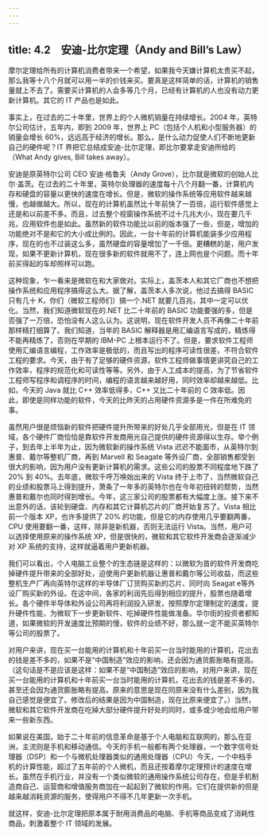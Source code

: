 ```yaml
---
---
---
```

title: 4.2　安迪-比尔定理（Andy and Bill’s Law）
---



摩尔定理给所有的计算机消费者带来一个希望，如果我今天嫌计算机太贵买不起，那么我等十八个月就可以用一半的价钱来买。要真是这样简单的话，计算机的销售量就上不去了。需要买计算机的人会多等几个月，已经有计算机的人也没有动力更新计算机。其它的 IT 产品也是如此。

事实上，在过去的二十年里，世界上的个人微机销量在持续增长。2004 年，英特尔公司估计，五年内，即到 2009 年，世界上 PC（包括个人机和小型服务器）的销量会增长 60%，远远高于经济的增长。那么，是什么动力促使人们不断地更新自己的硬件呢？IT 界把它总结成安迪-比尔定理，即比尔要拿走安迪所给的（What Andy gives, Bill takes away）。

安迪是原英特尔公司 CEO 安迪·格鲁夫（Andy Grove），比尔就是微软的创始人比尔·盖茨。在过去的二十年里，英特尔处理器的速度每十八个月翻一番，计算机内存和硬盘的容量以更快的速度在增长。但是，微软的操作系统等应用软件越来越慢，也越做越大。所以，现在的计算机虽然比十年前快了一百倍，运行软件感觉上还是和以前差不多。而且，过去整个视窗操作系统不过十几兆大小，现在要几千兆，应用软件也是如此。虽然新的软件功能比以前的版本强了一些，但是，增加的功能绝对不是和它的大小成比例的。因此，一台十年前的计算机能装多少应用程序，现在的也不过装这么多，虽然硬盘的容量增加了一千倍。更糟糕的是，用户发现，如果不更新计算机，现在很多新的软件就用不了，连上网也是个问题。而十年前买得起的车却照样可以跑。

这种现象，乍一看来是微软在和大家做对。实际上，盖茨本人和其它厂商也不想把操作系统和应用程序搞得这么大。据了解，盖茨本人多次说，他过去搞得 BASIC 只有几十 K，你们（微软工程师们）搞一个.NET 就要几百兆，其中一定可以优化。当然，我们知道微软现在的.NET 比二十年前的 BASIC 功能要强的多，但是否强了一万倍，恐怕没有人这么认为。这说明，现在软件开发人员不再像二十年前那样精打细算了。我们知道，当年的 BASIC 解释器是用汇编语言写成的，精炼得不能再精炼了，否则在早期的 IBM-PC 上根本运行不了。但是，要求软件工程师使用汇编语言编程，工作效率是极低的，而且写出的程序可读性很差，不符合软件工程的要求。今天，由于有了足够的硬件资源，软件工程师做事情更讲究自己的工作效率，程序的规范化和可读性等等。另外，由于人工成本的提高，为了节省软件工程师写程序和调程序的时间，编程的语言越来越好用，同时效率却越来越低。比如，今天的 Java 就比 C++ 效率低得多，C++ 又比二十年前的 C 效率低。因此，即使是同样功能的软件，今天的比昨天的占用硬件资源多是一件在所难免的事。

虽然用户很是烦恼新的软件把硬件提升所带来的好处几乎全部用光，但是在 IT 领域，各个硬件厂商恰恰是靠软件开发商用光自己提供的硬件资源得以生存。举个例子，到去年上半年为止，因为微软新的操作系统 Vista 迟迟不能面市，从英特尔到惠普、戴尔等整机厂商，再到 Marvell 和 Seagate 等外设厂商，全部销售都受到很大的影响，因为用户没有更新计算机的需求。这些公司的股票不同程度地下跌了 20% 到 40%。去年底，微软千呼万唤始出来的 Vista 终于上市了，当然微软自己的业绩和股票马上得到提升，萧条了一年多的英特尔也在今年初扭转的颓势，当然惠普和戴尔也同时得到增长。今年，这三家公司的股票都有大幅度上涨。接下来不出意外的话，该轮到硬盘、内存和其它计算机芯片的厂商开始复苏了。Vista 相比前一个版本 XP，也许多提供了 20% 的功能，但是它的内存使用几乎要翻两番，CPU 使用要翻一番，这样，除非是新机器，否则无法运行 Vista。当然，用户可以选择使用原来的操作系统 XP，但是很快的，微软和其它软件开发商会逐渐减少对 XP 系统的支持，这样就逼着用户更新机器。

我们可以看出，个人电脑工业整个的生态链是这样的：以微软为首的软件开发商吃掉硬件提升带来的全部好处，迫使用户更新机器让惠普和戴尔等公司收益，而这些整机生产厂再向英特尔这样的半导体厂订货购买新的芯片、同时向 Seagat e等外设厂购买新的外设。在这中间，各家的利润先后得到相应的提升，股票也随着增长。各个硬件半导体和外设公司再将利润投入研发，按照摩尔定理制定的速度，提升硬件性能，为微软下一步更新软件、吃掉硬件性能做准备。华尔街的投资者都知道，如果微软的开发速度比预期的慢，软件的业绩不好，那么就一定不能买英特尔等公司的股票了。

对用户来讲，现在买一台能用的计算机和十年前买一台当时能用的计算机，花出去的钱是差不多的，如果不是“中国制造”效应的影响，还会因为通货膨胀略有提高。（这句话是不是应该是这样：如果不是“中国制造”效应的影响，对用户来讲，现在买一台能用的计算机和十年前买一台当时能用的计算机，花出去的钱是差不多的，甚至还会因为通货膨胀略有提高。原来的意思是现在同原来没有什么差别，因为我自己感觉是便宜了。修改后的结果是因为中国制造，现在比原来便宜了。）当然，微软和其它软件开发商在吃掉大部分硬件提升好处的同时，或多或少地会给用户带来一些新东西。

如果说在美国，始于二十年前的信息革命是基于个人电脑和互联网的，那么在亚洲，主流则是手机和移动通信。今天的手机一般都有两个处理器，一个数字信号处理器（DSP）和一个与微机处理器类似的通用处理器（CPU）今天，一个中档手机的计算性能，超过了五年前的个人微机，而且还按着摩尔定理预计的速度在增长。虽然在手机行业，并没有一个类似微软的通用操作系统公司存在，但是手机制造商自己、运营商和增值服务商加在一起起到了微软的作用。它们在提供新的但是越来越消耗资源的服务，使得用户不得不几年更新一次手机。

就这样，安迪-比尔定理把原本属于耐用消费品的电脑、手机等商品变成了消耗性商品，刺激着整个 IT 领域的发展。
